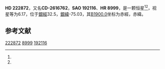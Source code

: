 {{Starbox begin
| name = HD 222872
}}
{{Starbox observe
| epoch = [[J2000.0|J2000.0]]
| constell = {{星座名待查}}<ref name=SIMBAD>{{cite web
 | url=http://simbad.u-strasbg.fr/simbad/sim-id?Ident=HR+8999
 | title =Pulsating variable Star
 | publisher=Centre de Données astronomiques de Strasbourg
 | work=SIMBAD
 | accessdate=2012-07-13}}</ref><ref name=DATA>{{cite web
 | url=http://vizier.u-strasbg.fr/viz-bin/VizieR-5?-out.add=.&-source=5050&-corr=PK=HR&-out.max=9999&HR=8999
 | title=VizieR Detailed Page
 | accessdate=2012-07-13
 | archive-date=2016-03-04
 | archive-url=https://web.archive.org/web/20160304224357/http://vizier.u-strasbg.fr/viz-bin/VizieR-5?-out.add=.&-source=5050&-corr=PK=HR&-out.max=9999&HR=8999
 | dead-url=no
 }}</ref>
| 星官 = 
| ra = {{RA|23|44|28.9}}<ref name=SIMBAD /><ref name=DATA />
| dec = {{DEC|-26|14|47}}<ref name=SIMBAD /><ref name=DATA />
| appmag_v = 6.17<ref name=SIMBAD /><ref name=DATA />
}}
{{Starbox character
| class = F4V<ref name=SIMBAD /><ref name=DATA />
| b-v = 0.5<ref name=SIMBAD /><ref name=DATA />
| u-b = 0.1<ref name=SIMBAD /><ref name=DATA />
| r-i = <ref name=SIMBAD /><ref name=DATA />
| variable = 
}}
{{Starbox astrometry
| radial_v = 0.1
| prop_mo_ra = 16
| parallax = 
| p_error = 
}}
{{Starbox catalog
| names =CD-2616762，[[SAO星表|SAO]] 192116，[[HD星表|HD]] 222872，[[HR星表|HR]] 8999}}
{{Starbox reference |Simbad=HR+8999}}
{{Starbox end}}

'''HD 222872'''，又名'''CD-2616762'''，'''SAO 192116'''、'''HR 8999'''，是一颗恒星<ref name=SIMBAD /><ref name=DATA />，视星等为6.17，位于[[銀道座標系|銀經]]32.5，[[銀道座標系|銀緯]]-75.03，其[[B1900.0|B1900.0]]坐标为赤經{{RA|23|39|16.7}}，赤緯{{DEC|-26|-75.03|4}}。

== 参考文献 ==
{{reflist}}

{{star-stub}}

[[Category:HD和HDE天體|222872]]
[[Category:HR天體|8999]]
[[Category:SAO天體|192116]]